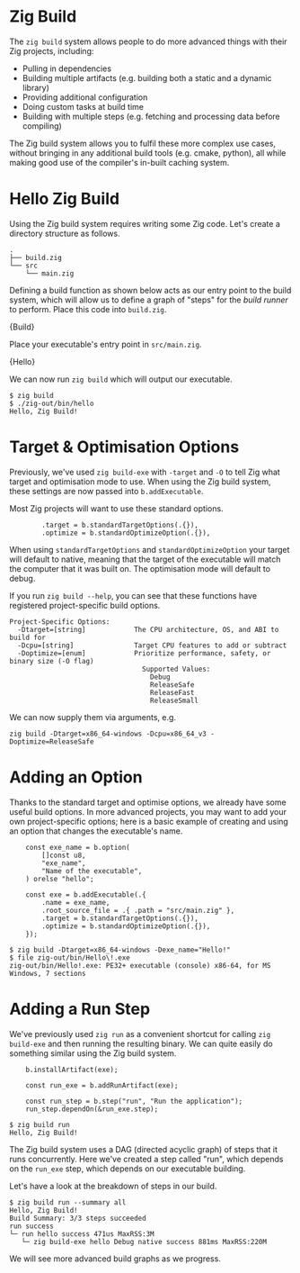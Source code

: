 

# Zig Build

The `zig build` system allows people to do more advanced things with their Zig
projects, including:

- Pulling in dependencies
- Building multiple artifacts (e.g. building both a static and a dynamic library)
- Providing additional configuration
- Doing custom tasks at build time
- Building with multiple steps (e.g. fetching and processing data before compiling)

The Zig build system allows you to fulfil these more complex use cases, without
bringing in any additional build tools (e.g. cmake, python), all while making good
use of the compiler's in-built caching system.

# Hello Zig Build

Using the Zig build system requires writing some Zig code. Let's create a
directory structure as follows.

```
.
├── build.zig
└── src
    └── main.zig
```

Defining a build function as shown below acts as our entry point to the build
system, which will allow us to define a graph of "steps" for the _build runner_
to perform. Place this code into `build.zig`.

<CodeBlock language="zig">{Build}</CodeBlock>

Place your executable's entry point in `src/main.zig`.

<CodeBlock language="zig">{Hello}</CodeBlock>

We can now run `zig build` which will output our executable.

```
$ zig build
$ ./zig-out/bin/hello
Hello, Zig Build!
```

# Target & Optimisation Options

Previously, we've used `zig build-exe` with `-target` and `-O` to tell Zig what
target and optimisation mode to use. When using the Zig build system, these settings are
now passed into `b.addExecutable`.

Most Zig projects will want to use these standard options.

```zig
        .target = b.standardTargetOptions(.{}),
        .optimize = b.standardOptimizeOption(.{}),
```

When using `standardTargetOptions` and `standardOptimizeOption` your target will
default to native, meaning that the target of the executable will match the
computer that it was built on. The optimisation mode will default to debug.

If you run `zig build --help`, you can see that these functions have registered
project-specific build options.

```
Project-Specific Options:
  -Dtarget=[string]            The CPU architecture, OS, and ABI to build for
  -Dcpu=[string]               Target CPU features to add or subtract
  -Doptimize=[enum]            Prioritize performance, safety, or binary size (-O flag)
                                 Supported Values:
                                   Debug
                                   ReleaseSafe
                                   ReleaseFast
                                   ReleaseSmall
```

We can now supply them via arguments, e.g.

```
zig build -Dtarget=x86_64-windows -Dcpu=x86_64_v3 -Doptimize=ReleaseSafe
```

# Adding an Option

Thanks to the standard target and optimise options, we already have some useful
build options. In more advanced projects, you may want to add your own
project-specific options; here is a basic example of creating and using an option
that changes the executable's name.

```zig
    const exe_name = b.option(
        []const u8,
        "exe_name",
        "Name of the executable",
    ) orelse "hello";

    const exe = b.addExecutable(.{
        .name = exe_name,
        .root_source_file = .{ .path = "src/main.zig" },
        .target = b.standardTargetOptions(.{}),
        .optimize = b.standardOptimizeOption(.{}),
    });
```

```
$ zig build -Dtarget=x86_64-windows -Dexe_name="Hello!"
$ file zig-out/bin/Hello\!.exe
zig-out/bin/Hello!.exe: PE32+ executable (console) x86-64, for MS Windows, 7 sections
```

# Adding a Run Step

We've previously used `zig run` as a convenient shortcut for calling `zig build-exe`
and then running the resulting binary. We can quite easily do something similar
using the Zig build system.

```zig
    b.installArtifact(exe);

    const run_exe = b.addRunArtifact(exe);

    const run_step = b.step("run", "Run the application");
    run_step.dependOn(&run_exe.step);
```

```
$ zig build run
Hello, Zig Build!
```

The Zig build system uses a DAG (directed acyclic graph) of steps that it runs
concurrently. Here we've created a step called "run", which depends on the
`run_exe` step, which depends on our executable building.

Let's have a look at the breakdown of steps in our build.

```
$ zig build run --summary all
Hello, Zig Build!
Build Summary: 3/3 steps succeeded
run success
└─ run hello success 471us MaxRSS:3M
   └─ zig build-exe hello Debug native success 881ms MaxRSS:220M
```

We will see more advanced build graphs as we progress.
